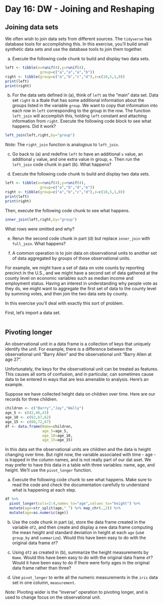 # Day 16: DW - Joining and Reshaping

## Joining data sets

We often wish to join data sets from different sources.  The `tidyverse` has database tools for accomplishing this.  In this exercise, you'll build small synthetic data sets and use the database tools to join them together.

(a) Execute the following code chunk to build and display two data sets.

```r
left <- tibble(x=runif(4),y=runif(4),
                group=c("a","a","a","b"))
right <- tibble(group=c("a","b","c","d"),z=c(10,5,1,0))
print(left)
print(right)
```

(b) For the data sets defined in (a), think of `left` as the "main" data set.  Data set `right` is a tbale that has some additional information about the groups listed in the variable `group`.  We want to copy that information into each row in `left` corresponding to the group in the row.  The function `left_join` will accomplish this, holding `left` constant and attaching information from `right`.  Execute the following code block to see what happens.  Did it work?

```r
left_join(left,right,by="group")
```

*Note:*  The `right_join` function is analogous to `left_join`.

(c) Go back to (a) and redefine `left` to have an additional `x` value, an additional `y` value, and one extra value in group, `e`.  Then run the `left_join` code chunk in part (b).  What happens?

(d) Execute the following code chunk to build and display two data sets.

```r
left <- tibble(x=runif(4),y=runif(4),
                group=c("a","b","d","e"))
right <- tibble(group=c("a","b","c","d"),z=c(10,5,1,0))
print(left)
print(right)
```

Then, execute the following code chunk to see what happens.

```r
inner_join(left,right,by="group")
```

What rows were omitted and why?

(e)  Rerun the second code chunk in part (d) but replace `inner_join` with `full_join`.  What happens?

(f) A common operation is to join data on observational units to another set of data aggregated by groups of those observational units.  

For example, we might have a set of data on vote counts by reporting precinct in the U.S., and we might have a second set of data gathered at the county level on economic variables such as median income and employment status.  Having an interest in understanding why people vote as they do, we might want to aggregate the first set of data to the county level by summing votes, and then join the two data sets by county.  

In this exercise you'll deal with exactly this sort of problem.

First, let's import a data set.

```r

```


## Pivoting longer
An observational unit in a data frame is a collection of keys that uniquely identify the unit.  For example, there is a difference between the observational unit "Barry Allen" and the observational unit "Barry Allen at age 27".

Unfortunately, the keys for the observational unit can be treated as features.  This causes all sorts of confusion, and in particular, can sometimes cause data to be entered in ways that are less amenable to analysis.  Here's an example.

Suppose we have collected height data on children over time.  Here are our records for three children.

```r
children <- c("Barry","Jay","Wally")
age_5 <- c(42,46,43)
age_10 <- c(62,67,62)
age_15 <- c(68,72,67)
df <- data.frame(Name=children,
                 age_5=age_5,
                 age_10=age_10,
                 age_15=age_15)
```

In this data set the observational units are children and the data is height changing over time.  But right now, the variable associated with time - age - is trapped in the column names, and is not really part of our dat aset.  We may prefer to have this data in a table with three variables: name, age, and height.  We'll use the `pivot_longer` function.

(a) Execute the following code chunk to see what happens.  Make sure to read the code and check the documentation carefully to understand what is happening at each step.

```r
df %>%
  pivot_longer(cols=2:4,names_to="age",values_to="height") %>%
  mutate(age=str_split(age,"_") %>% map_chr(.,2)) %>%
  mutate(age=as.numeric(age))
```

(b) Use the code chunk in part (a), store the data frame created in the variable `df2`, and then create and display a new data frame computing the mean height and standard deviation in height at each `age` (use `group_by` and `summarize`).  Would this have been easy to do with the original data frame `df`?

(c) Using `df2` as created in (b), summarize the height measurements by `Name`.  Would this have been easy to do with the original data frame `df`?  Would it have been easy to do if there were forty ages in the original data frame rather than three?

(d) Use `pivot_longer` to write all the numeric measurements in the `iris` data set in one column, `measurement`.

*Note:* Pivoting wider is the "inverse" operation to pivoting longer, and is used to change focus on the observational unit.